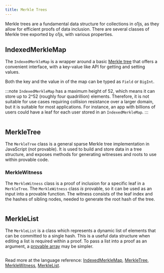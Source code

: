 ```yaml
---
title: Merkle Trees
---
```


Merkle trees are a fundamental data structure for collections in o1js, as they allow for efficient proofs of data inclusion.
There are several classes of Merkle tree exported by o1js, with various properties.

## IndexedMerkleMap

The `IndexedMerkleMap` is a wrapper around a basic [Merkle tree](/docs/basic-types/merkle-trees.mdx#MerkleTree) that offers a convenient
interface, with a key-value like API for getting and setting values.

Both the key and the value in of the map can be typed as `Field` or `BigInt`.  

:::note
`IndexedMerkleMap` has a maximum height of 52, which means it can store up to 2^52 (roughly four quadrillion) elements.  Therefore, it is not suitable for
use cases requiring collision resistance over a larger domain, but it is suitable for most applications.  For instance, an app with billions of users
could have a leaf for each user stored in an `IndexedMerkleMap`.
:::

```ts file=../snippets/merkle-trees/merkle-trees.ts start=start_indexed_merkle_map end=end_indexed_merkle_map
```

## MerkleTree

The `MerkleTree` class is a general sparse Merkle tree implementation in JavaScript (not provable).  It is used to build and store
data in a tree structure, and exposes methods for generating witnesses and roots to use within provable code.

### MerkleWitness

The `MerkleWitness` class is a proof of inclusion for a specific leaf in a `MerkleTree`.  The `MerkleWitness` class _is_ provable, so
it can be used as an input into a provable function.  The witness consists of the leaf index and the hashes of sibling nodes, needed
to generate the root hash of the tree.

```ts file=../snippets/merkle-trees/merkle-trees.ts start=start_merkle_tree end=end_merkle_tree
```

## MerkleList

The `MerkleList` is a class which represents a dynamic list of elements that can be committed to a single hash.  This is a useful
data structure when editing a list is required within a proof.  To pass a list into a proof as an argument, a 
[provable array](/docs/basic-types/arrays.mdx) may be simpler.

```ts file=../snippets/merkle-trees/merkle-trees.ts start=start_merkle_list end=end_merkle_list
```

Read more at the language reference: [IndexedMerkleMap](/docs/api-reference/namespaces/Experimental/variables/IndexedMerkleMap.mdx), [MerkleTree](/docs/api-reference/classes/MerkleTree.mdx), [MerkleWitness](/docs/api-reference/classes/BaseMerkleWitness.mdx), [MerkleList](/docs/api-reference/classes/MerkleList.mdx).
